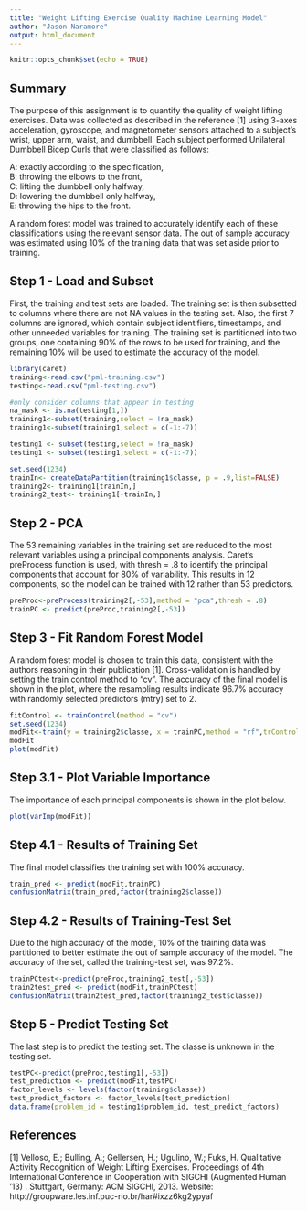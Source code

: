 ```yaml
---
title: "Weight Lifting Exercise Quality Machine Learning Model"
author: "Jason Naramore"
output: html_document
---
```


```r
knitr::opts_chunk$set(echo = TRUE)
```

## Summary

The purpose of this assignment is to quantify the quality of weight lifting exercises. Data was collected as described in the reference [1] using 3-axes acceleration, gyroscope, and magnetometer sensors attached to a subject's wrist, upper arm, waist, and dumbbell. Each subject performed Unilateral Dumbbell Bicep Curls that were classified as follows:
  
A: exactly according to the specification,  
B: throwing the elbows to the front,  
C: lifting the dumbbell only halfway,  
D: lowering the dumbbell only halfway,  
E: throwing the hips to the front.  
  
A random forest model was trained to accurately identify each of these classifications using the relevant sensor data. The out of sample  accuracy was estimated using 10% of the training data that was set aside prior to training.

## Step 1 - Load and Subset

First, the training and test sets are loaded. The training set is then subsetted to columns where there are not NA values in the testing set. Also, the first 7 columns are ignored, which contain subject identifiers, timestamps, and other unneeded variables for training. The training set is partitioned into two groups, one containing 90% of the rows to be used for training, and the remaining 10% will be used to estimate the accuracy of the model.

```r
library(caret)
training<-read.csv("pml-training.csv")
testing<-read.csv("pml-testing.csv")

#only consider columns that appear in testing
na_mask <- is.na(testing[1,])
training1<-subset(training,select = !na_mask)
training1<-subset(training1,select = c(-1:-7))

testing1 <- subset(testing,select = !na_mask)
testing1 <- subset(testing1,select = c(-1:-7))

set.seed(1234)
trainIn<- createDataPartition(training1$classe, p = .9,list=FALSE)
training2<- training1[trainIn,]
training2_test<- training1[-trainIn,]
```

## Step 2 - PCA

The 53 remaining variables in the training set are reduced to the most relevant variables using a principal components analysis. Caret's preProcess function is used, with thresh = .8 to identify the principal components that account for 80% of variability. This results in 12 components, so the model can be trained with 12 rather than 53 predictors.

```r
preProc<-preProcess(training2[,-53],method = "pca",thresh = .8)
trainPC <- predict(preProc,training2[,-53])
```

## Step 3 - Fit Random Forest Model

A random forest model is chosen to train this data, consistent with the authors reasoning in their publication [1]. Cross-validation is handled by setting the train control method to "cv". The accuracy of the final model is shown in the plot, where the resampling results indicate 96.7% accuracy with randomly selected predictors (mtry) set to 2.

```r
fitControl <- trainControl(method = "cv")
set.seed(1234)
modFit<-train(y = training2$classe, x = trainPC,method = "rf",trControl = fitControl)
modFit
plot(modFit)
```

## Step 3.1 - Plot Variable Importance

The importance of each principal components is shown in the plot below.

```r
plot(varImp(modFit))
```

## Step 4.1 - Results of Training Set

The final model classifies the training set with 100% accuracy.

```r
train_pred <- predict(modFit,trainPC)
confusionMatrix(train_pred,factor(training2$classe))
```

## Step 4.2 - Results of Training-Test Set

Due to the high accuracy of the model, 10% of the training data was partitioned to better estimate the out of sample accuracy of the model. The accuracy of the set, called the training-test set, was 97.2%.

```r
trainPCtest<-predict(preProc,training2_test[,-53])
train2test_pred <- predict(modFit,trainPCtest)
confusionMatrix(train2test_pred,factor(training2_test$classe))
```

## Step 5 - Predict Testing Set

The last step is to predict the testing set. The classe is unknown in the testing set.

```r
testPC<-predict(preProc,testing1[,-53])
test_prediction <- predict(modFit,testPC)
factor_levels <- levels(factor(training$classe))
test_predict_factors <- factor_levels[test_prediction]
data.frame(problem_id = testing1$problem_id, test_predict_factors)
```

## References

[1] Velloso, E.; Bulling, A.; Gellersen, H.; Ugulino, W.; Fuks, H. Qualitative Activity Recognition of Weight Lifting Exercises. Proceedings of 4th International Conference in Cooperation with SIGCHI (Augmented Human '13) . Stuttgart, Germany: ACM SIGCHI, 2013. Website: http://groupware.les.inf.puc-rio.br/har#ixzz6kg2ypyaf
